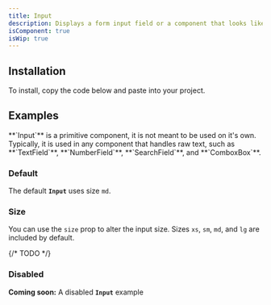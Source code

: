 ```yaml
---
title: Input
description: Displays a form input field or a component that looks like an input field.
isComponent: true
isWip: true
---
```


## Installation

To install, copy the code below and paste into your project.

<ComponentSource src="../../packages/ui/src/input.tsx" />

## Examples

<Callout type="important">
  **`Input`** is a primitive component, it is not meant to be used on it's own.
  Typically, it is used in any component that handles raw text, such as
  **`TextField`**, **`NumberField`**, **`SearchField`**, and **`ComboxBox`**.
</Callout>

### Default

The default **`Input`** uses size `md`.

<ComponentExample name="input" story="default" />

### Size

You can use the `size` prop to alter the input size. Sizes `xs`, `sm`, `md`, and `lg` are included by default.

<ComponentExample name="input" story="sizes" />

{/* TODO */}

### Disabled

**Coming soon:** A disabled **`Input`** example
